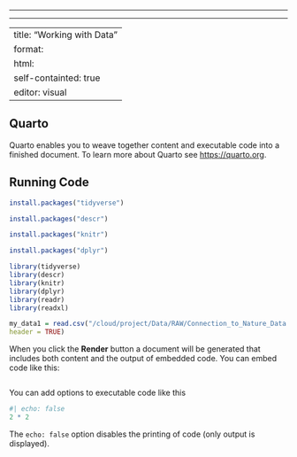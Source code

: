 ------------------------------------------------------------------------

------------------------------------------------------------------------

---
title: "Working with Data"
format: 
html:
   self-containted: true
editor: visual
---

## Quarto

Quarto enables you to weave together content and executable code into a finished document. To learn more about Quarto see <https://quarto.org>.

## Running Code

```r
install.packages("tidyverse")
```

```r
install.packages("descr")
```

```r
install.packages("knitr")
```

```r
install.packages("dplyr") 
```

```r
library(tidyverse)
library(descr)
library(knitr)
library(dplyr) 
library(readr)
library(readxl)
```

```r
my_data1 = read.csv("/cloud/project/Data/RAW/Connection_to_Nature_Data.csv", 
header = TRUE)
```

When you click the **Render** button a document will be generated that includes both content and the output of embedded code. You can embed code like this:

```r

```

You can add options to executable code like this

```r
#| echo: false
2 * 2
```

The `echo: false` option disables the printing of code (only output is displayed).
